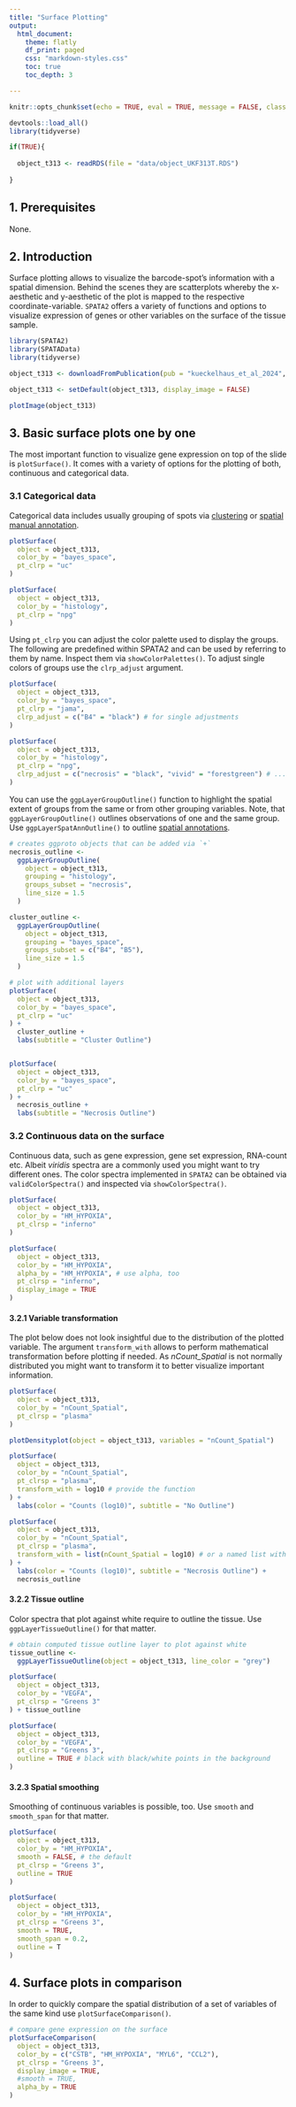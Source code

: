 ```yaml
---
title: "Surface Plotting"
output:
  html_document:
    theme: flatly
    df_print: paged
    css: "markdown-styles.css"
    toc: true
    toc_depth: 3

---
```


```r
knitr::opts_chunk$set(echo = TRUE, eval = TRUE, message = FALSE, class.source = "code-chunk", out.width = "50%", rows.print = 6, warning = FALSE, cache = FALSE, fig.show = "hold")

devtools::load_all()
library(tidyverse)

if(TRUE){
  
  object_t313 <- readRDS(file = "data/object_UKF313T.RDS")    
  
}

```

## 1. Prerequisites

None.

## 2. Introduction

Surface plotting allows to visualize the barcode-spot's information with a spatial dimension. Behind the scenes they are scatterplots whereby the x-aesthetic and y-aesthetic of the plot is mapped to the respective coordinate-variable. `SPATA2` offers a variety of functions and options to visualize expression of genes or other variables on the surface of the tissue sample.  

```r

library(SPATA2)
library(SPATAData)
library(tidyverse)

object_t313 <- downloadFromPublication(pub = "kueckelhaus_et_al_2024", id = "UKF313T")

object_t313 <- setDefault(object_t313, display_image = FALSE)

plotImage(object_t313)

```

## 3. Basic surface plots one by one

The most important function to visualize gene expression on top of the slide is `plotSurface()`. It comes with a variety of options for the plotting of both, continuous and categorical data.

### 3.1 Categorical data

Categorical data includes usually grouping of spots via [clustering](clustering.html) or [spatial manual annotation](spatial-segementation.html). 

```r

plotSurface(
  object = object_t313, 
  color_by = "bayes_space", 
  pt_clrp = "uc"
)

plotSurface(
  object = object_t313, 
  color_by = "histology", 
  pt_clrp = "npg"
)

```

Using `pt_clrp` you can adjust the color palette used to display the groups. The following are predefined 
within SPATA2 and can be used by referring to them by name. Inspect them via `showColorPalettes()`. To adjust single colors of groups use the `clrp_adjust` argument. 

```r

plotSurface(
  object = object_t313, 
  color_by = "bayes_space", 
  pt_clrp = "jama", 
  clrp_adjust = c("B4" = "black") # for single adjustments
)

plotSurface(
  object = object_t313, 
  color_by = "histology", 
  pt_clrp = "npg", 
  clrp_adjust = c("necrosis" = "black", "vivid" = "forestgreen") # ... or for multiple/all
)

```

You can use the `ggpLayerGroupOutline()` function to highlight the spatial extent of groups from the same or from other grouping variables. Note, that `ggpLayerGroupOutline()` outlines observations of one and the same group. Use `ggpLayerSpatAnnOutline()` to outline [spatial annotations](using-spatial-annotations.html).

```r

# creates ggproto objects that can be added via `+`
necrosis_outline <- 
  ggpLayerGroupOutline(
    object = object_t313, 
    grouping = "histology",
    groups_subset = "necrosis", 
    line_size = 1.5
  ) 

cluster_outline <- 
  ggpLayerGroupOutline(
    object = object_t313, 
    grouping = "bayes_space",
    groups_subset = c("B4", "B5"), 
    line_size = 1.5
  ) 

# plot with additional layers
plotSurface(
  object = object_t313, 
  color_by = "bayes_space", 
  pt_clrp = "uc"
) + 
  cluster_outline + 
  labs(subtitle = "Cluster Outline")


plotSurface(
  object = object_t313, 
  color_by = "bayes_space", 
  pt_clrp = "uc"
) + 
  necrosis_outline + 
  labs(subtitle = "Necrosis Outline")


```

### 3.2 Continuous data on the surface

Continuous data, such as gene expression, gene set expression, RNA-count etc. Albeit *viridis* spectra are a commonly used you might want to try different ones. The color spectra implemented in `SPATA2` can be obtained via `validColorSpectra()` and inspected via `showColorSpectra()`.

```r

plotSurface(
  object = object_t313,
  color_by = "HM_HYPOXIA", 
  pt_clrsp = "inferno" 
)  

plotSurface(
  object = object_t313,
  color_by = "HM_HYPOXIA",
  alpha_by = "HM_HYPOXIA", # use alpha, too 
  pt_clrsp = "inferno", 
  display_image = TRUE
) 


```

#### 3.2.1 Variable transformation

The plot below does not look insightful due to the distribution of the plotted variable. The argument `transform_with` allows to perform mathematical transformation before plotting if needed. As *nCount_Spatial* is not normally distributed you might want to transform it to better visualize important information. 

```r

plotSurface(
  object = object_t313, 
  color_by = "nCount_Spatial", 
  pt_clrsp = "plasma" 
) 

plotDensityplot(object = object_t313, variables = "nCount_Spatial")

```

```r


plotSurface(
  object = object_t313, 
  color_by = "nCount_Spatial", 
  pt_clrsp = "plasma", 
  transform_with = log10 # provide the function
) + 
  labs(color = "Counts (log10)", subtitle = "No Outline")

plotSurface(
  object = object_t313, 
  color_by = "nCount_Spatial", 
  pt_clrsp = "plasma", 
  transform_with = list(nCount_Spatial = log10) # or a named list with a function to apply
) + 
  labs(color = "Counts (log10)", subtitle = "Necrosis Outline") +
  necrosis_outline

```


#### 3.2.2 Tissue outline

Color spectra that plot against white require to outline the tissue. Use `ggpLayerTissueOutline()` for that matter. 

```r

# obtain computed tissue outline layer to plot against white 
tissue_outline <- 
  ggpLayerTissueOutline(object = object_t313, line_color = "grey")

plotSurface(
  object = object_t313, 
  color_by = "VEGFA", 
  pt_clrsp = "Greens 3"
) + tissue_outline

plotSurface(
  object = object_t313,
  color_by = "VEGFA",
  pt_clrsp = "Greens 3", 
  outline = TRUE # black with black/white points in the background
) 

```

#### 3.2.3 Spatial smoothing

Smoothing of continuous variables is possible, too. Use `smooth` and `smooth_span` for that matter. 

```r

plotSurface(
  object = object_t313, 
  color_by = "HM_HYPOXIA", 
  smooth = FALSE, # the default
  pt_clrsp = "Greens 3", 
  outline = TRUE
) 

plotSurface(
  object = object_t313, 
  color_by = "HM_HYPOXIA", 
  pt_clrsp = "Greens 3",
  smooth = TRUE, 
  smooth_span = 0.2, 
  outline = T
)  

```

## 4. Surface plots in comparison

In order to quickly compare the spatial distribution of a set of variables of the same kind use `plotSurfaceComparison()`. 

```r

# compare gene expression on the surface
plotSurfaceComparison(
  object = object_t313, 
  color_by = c("CSTB", "HM_HYPOXIA", "MYL6", "CCL2"), 
  pt_clrsp = "Greens 3", 
  display_image = TRUE, 
  #smooth = TRUE, 
  alpha_by = TRUE
) 

```



